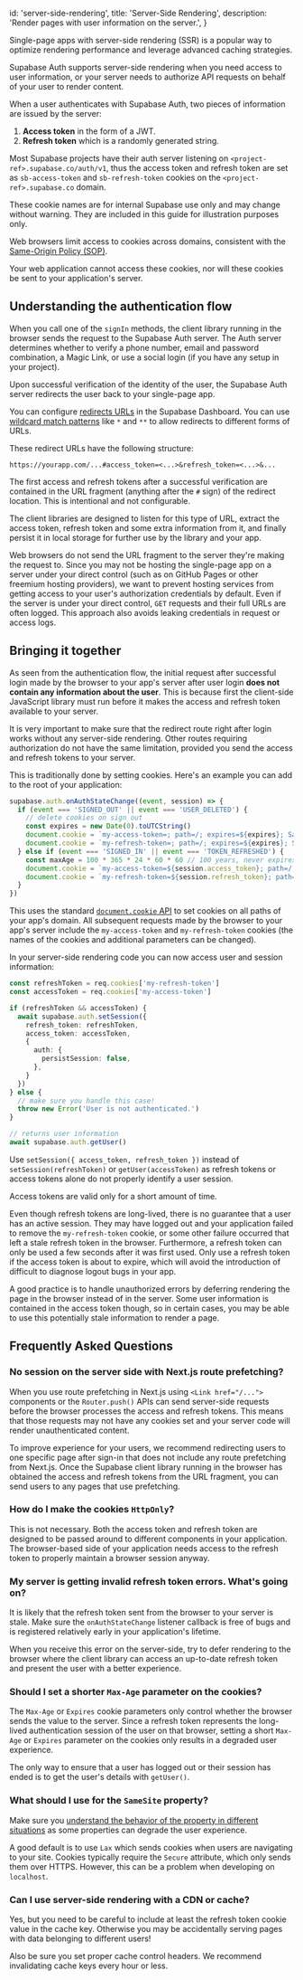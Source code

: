 
  id: 'server-side-rendering',
  title: 'Server-Side Rendering',
  description: 'Render pages with user information on the server.',
}

Single-page apps with server-side rendering (SSR) is a popular way to optimize rendering
performance and leverage advanced caching strategies.

Supabase Auth supports server-side rendering when you need access to user
information, or your server needs to authorize API requests on behalf of your
user to render content.

When a user authenticates with Supabase Auth, two pieces of information are
issued by the server:

1. **Access token** in the form of a JWT.
2. **Refresh token** which is a randomly generated string.

Most Supabase projects have their auth server listening on
`<project-ref>.supabase.co/auth/v1`, thus the access token and refresh token are
set as `sb-access-token` and `sb-refresh-token` cookies on the
`<project-ref>.supabase.co` domain.

<Admonition type="note">

These cookie names are for internal Supabase use only and may change without
warning. They are included in this guide for illustration purposes only.

</Admonition>

Web browsers limit access to cookies across domains, consistent with the
[Same-Origin Policy
(SOP)](https://developer.mozilla.org/en-US/docs/Web/Security/Same-origin_policy).

Your web application cannot access these cookies,
nor will these cookies be sent to your application's server.

## Understanding the authentication flow

When you call one of the `signIn` methods, the client library running in the
browser sends the request to the Supabase Auth server. The Auth server determines
whether to verify a phone number, email and password combination, a Magic Link,
or use a social login (if you have any setup in your project).

Upon successful verification of the identity of the user, the Supabase Auth
server redirects the user back to your single-page app.

<Admonition type="tip">

You can configure [redirects URLs](https://app.supabase.com/project/_/auth/url-configuration) in the Supabase Dashboard. You can use [wildcard match patterns](/docs/guides/auth#redirect-urls-and-wildcards)
like `*` and `**` to allow redirects to different forms of URLs.

</Admonition>

These redirect URLs have the following structure:

```
https://yourapp.com/...#access_token=<...>&refresh_token=<...>&...
```

The first access and refresh tokens after a successful verification are
contained in the URL fragment (anything after the `#` sign) of the redirect
location. This is intentional and not configurable.

The client libraries are designed to listen for this type of URL, extract
the access token, refresh token and some extra information from it, and finally
persist it in local storage for further use by the library and your app.

<Admonition type="info">

Web browsers do not send the URL fragment to the server they're making the
request to. Since you may not be hosting the single-page app on a server under
your direct control (such as on GitHub Pages or other freemium hosting
providers), we want to prevent hosting services from getting access to your
user's authorization credentials by default. Even if the server is under your
direct control, `GET` requests and their full URLs are often logged. This
approach also avoids leaking credentials in request or access logs.

</Admonition>

## Bringing it together

As seen from the authentication flow, the initial request after successful
login made by the browser to your app's server after user login **does not
contain any information about the user**. This is because first the client-side
JavaScript library must run before it makes the access and refresh token
available to your server.

It is very important to make sure that the redirect route right after login
works without any server-side rendering. Other routes requiring authorization
do not have the same limitation, provided you send the access and refresh
tokens to your server.

This is traditionally done by setting cookies. Here's an example you
can add to the root of your application:

```typescript
supabase.auth.onAuthStateChange((event, session) => {
  if (event === 'SIGNED_OUT' || event === 'USER_DELETED') {
    // delete cookies on sign out
    const expires = new Date(0).toUTCString()
    document.cookie = `my-access-token=; path=/; expires=${expires}; SameSite=Lax; secure`
    document.cookie = `my-refresh-token=; path=/; expires=${expires}; SameSite=Lax; secure`
  } else if (event === 'SIGNED_IN' || event === 'TOKEN_REFRESHED') {
    const maxAge = 100 * 365 * 24 * 60 * 60 // 100 years, never expires
    document.cookie = `my-access-token=${session.access_token}; path=/; max-age=${maxAge}; SameSite=Lax; secure`
    document.cookie = `my-refresh-token=${session.refresh_token}; path=/; max-age=${maxAge}; SameSite=Lax; secure`
  }
})
```

This uses the standard
[`document.cookie` API](https://developer.mozilla.org/en-US/docs/Web/API/Document/cookie)
to set cookies on all paths of your app's domain. All subsequent requests
made by the browser to your app's server include the `my-access-token` and
`my-refresh-token` cookies (the names of the cookies and additional
parameters can be changed).

In your server-side rendering code you can now access user and session
information:

```typescript
const refreshToken = req.cookies['my-refresh-token']
const accessToken = req.cookies['my-access-token']

if (refreshToken && accessToken) {
  await supabase.auth.setSession({
    refresh_token: refreshToken,
    access_token: accessToken,
    {
      auth: {
        persistSession: false,
      },
    }
  })
} else {
  // make sure you handle this case!
  throw new Error('User is not authenticated.')
}

// returns user information
await supabase.auth.getUser()
```

Use `setSession({ access_token, refresh_token })` instead of
`setSession(refreshToken)` or `getUser(accessToken)` as refresh tokens or access tokens alone do not properly identify a user session.

Access tokens are valid only for a short amount of time.

Even though refresh tokens are long-lived, there is no guarantee that a user
has an active session. They may have logged out and your application failed to
remove the `my-refresh-token` cookie, or some other failure occurred that left
a stale refresh token in the browser. Furthermore, a refresh token can only be
used a few seconds after it was first used. Only use a refresh token if the
access token is about to expire, which will avoid the introduction of difficult
to diagnose logout bugs in your app.

A good practice is to handle unauthorized errors by deferring rendering the
page in the browser instead of in the server. Some user information is
contained in the access token though, so in certain cases, you may be able to
use this potentially stale information to render a page.

## Frequently Asked Questions

### No session on the server side with Next.js route prefetching?

When you use route prefetching in Next.js using `<Link href="/...">` components or the `Router.push()` APIs can send server-side requests before the browser processes the access and refresh tokens. This means that those requests may not have any cookies set and your server code will render unauthenticated content.

To improve experience for your users, we recommend redirecting users to one specific page after sign-in that does not include any route prefetching from Next.js. Once the Supabase client library running in the browser has obtained the access and refresh tokens from the URL fragment, you can send users to any pages that use prefetching.

### How do I make the cookies `HttpOnly`?

This is not necessary. Both the access token and refresh token are designed to
be passed around to different components in your application. The browser-based
side of your application needs access to the refresh token to properly maintain
a browser session anyway.

### My server is getting invalid refresh token errors. What's going on?

It is likely that the refresh token sent from the browser to your server is
stale. Make sure the `onAuthStateChange` listener callback is free of bugs and
is registered relatively early in your application's lifetime.

When you receive this error on the server-side, try to defer
rendering to the browser where the client library can access an up-to-date
refresh token and present the user with a better experience.

### Should I set a shorter `Max-Age` parameter on the cookies?

The `Max-Age` or `Expires` cookie parameters only control whether the browser
sends the value to the server. Since a refresh token represents the
long-lived authentication session of the user on that browser, setting a short
`Max-Age` or `Expires` parameter on the cookies only results in a degraded
user experience.

The only way to ensure that a user has logged out or their session has ended
is to get the user's details with `getUser()`.

### What should I use for the `SameSite` property?

Make sure you [understand the behavior of the property in different
situations](https://developer.mozilla.org/en-US/docs/Web/HTTP/Headers/Set-Cookie/SameSite)
as some properties can degrade the user experience.

A good default is to use `Lax` which sends cookies when users are
navigating to your site. Cookies typically require the `Secure` attribute,
which only sends them over HTTPS. However, this can be a problem when
developing on `localhost`.

### Can I use server-side rendering with a CDN or cache?

Yes, but you need to be careful to include at least the refresh token cookie
value in the cache key. Otherwise you may be accidentally serving pages with
data belonging to different users!

Also be sure you set proper cache control headers. We recommend invalidating
cache keys every hour or less.


